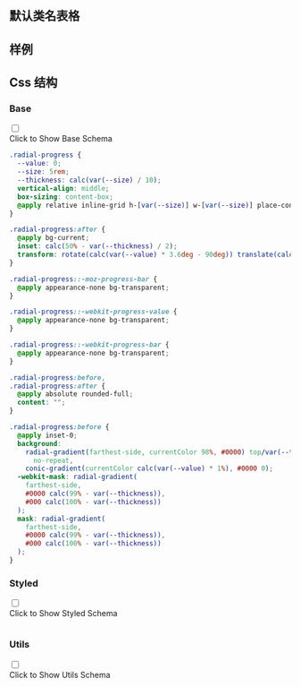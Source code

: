 

## 默认类名表格
  
<CssTable name="radial-progress" />
  
## 样例
  
<Demo></Demo>
  
## Css 结构


### Base

<div className="collapse">
<input type="checkbox" /> 
<div class="collapse-title px-0">
<span class="btn">Click to Show Base Schema</span>
</div>
<div class="collapse-content"> 

```css
.radial-progress {
  --value: 0;
  --size: 5rem;
  --thickness: calc(var(--size) / 10);
  vertical-align: middle;
  box-sizing: content-box;
  @apply relative inline-grid h-[var(--size)] w-[var(--size)] place-content-center rounded-full bg-transparent;
}

.radial-progress:after {
  @apply bg-current;
  inset: calc(50% - var(--thickness) / 2);
  transform: rotate(calc(var(--value) * 3.6deg - 90deg)) translate(calc(var(--size) / 2 - 50%));
}

.radial-progress::-moz-progress-bar {
  @apply appearance-none bg-transparent;
}

.radial-progress::-webkit-progress-value {
  @apply appearance-none bg-transparent;
}

.radial-progress::-webkit-progress-bar {
  @apply appearance-none bg-transparent;
}

.radial-progress:before,
.radial-progress:after {
  @apply absolute rounded-full;
  content: "";
}

.radial-progress:before {
  @apply inset-0;
  background:
    radial-gradient(farthest-side, currentColor 98%, #0000) top/var(--thickness) var(--thickness)
      no-repeat,
    conic-gradient(currentColor calc(var(--value) * 1%), #0000 0);
  -webkit-mask: radial-gradient(
    farthest-side,
    #0000 calc(99% - var(--thickness)),
    #000 calc(100% - var(--thickness))
  );
  mask: radial-gradient(
    farthest-side,
    #0000 calc(99% - var(--thickness)),
    #000 calc(100% - var(--thickness))
  );
}

```

</div>
</div>



### Styled

<div className="collapse">
<input type="checkbox" /> 
<div class="collapse-title px-0">
<span class="btn">Click to Show Styled Schema</span>
</div>
<div class="collapse-content"> 

```css

```

</div>
</div>



### Utils

<div className="collapse">
<input type="checkbox" /> 
<div class="collapse-title px-0">
<span class="btn">Click to Show Utils Schema</span>
</div>
<div class="collapse-content"> 

```css

```

</div>
</div>




